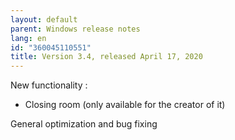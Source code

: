 ```yaml
---
layout: default
parent: Windows release notes
lang: en
id: "360045110551"
title: Version 3.4, released April 17, 2020
---
```

New functionality :

- Closing room (only available for the creator of it)

General optimization and bug fixing


